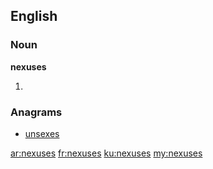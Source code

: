 ==English==

===Noun===
'''nexuses'''

# {{plural of|nexus}}

===Anagrams===
* [[unsexes#English|unsexes]]

[[ar:nexuses]]
[[fr:nexuses]]
[[ku:nexuses]]
[[my:nexuses]]